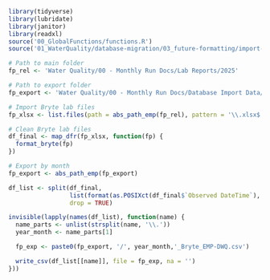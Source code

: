 ```r
library(tidyverse)
library(lubridate)
library(janitor)
library(readxl)
source('00_GlobalFunctions/functions.R')
source('01_WaterQuality/database-migration/03_future-formatting/import-functions.R')

# Path to main folder
fp_rel <- 'Water Quality/00 - Monthly Run Docs/Lab Reports/2025'

# Path to export folder
fp_export <- 'Water Quality/00 - Monthly Run Docs/Database Import Data/2025'
```

```r
# Import Bryte lab files
fp_xlsx <- list.files(path = abs_path_emp(fp_rel), pattern = '\\.xlsx$', recursive = TRUE, full.names = TRUE)

# Clean Bryte lab files
df_final <- map_dfr(fp_xlsx, function(fp) {
  format_bryte(fp)
})
```

```r
# Export by month
fp_export <- abs_path_emp(fp_export)

df_list <- split(df_final,
                 list(format(as.POSIXct(df_final$`Observed DateTime`), '%Y-%m')),
                 drop = TRUE)

invisible(lapply(names(df_list), function(name) {
  name_parts <- unlist(strsplit(name, '\\.'))
  year_month <- name_parts[1]

  fp_exp <- paste0(fp_export, '/', year_month,'_Bryte_EMP-DWQ.csv')

  write_csv(df_list[[name]], file = fp_exp, na = '')
}))
```
